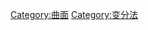 {{catmore}}
{{Commonscat|Minimal surfaces}}


[[Category:曲面|Category:曲面]]
[[Category:变分法|Category:变分法]]